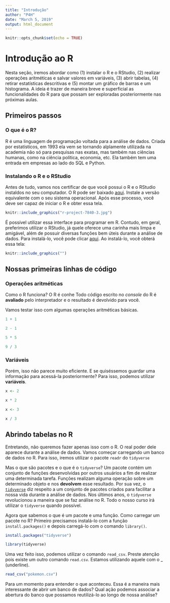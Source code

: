 ```yaml
---
title: "Introdução"
author: "P4H"
date: "March 5, 2019"
output: html_document
---
```


```r
knitr::opts_chunk$set(echo = TRUE)
```

# Introdução ao R

Nesta seção, iremos abordar como (1) instalar o R e o RStudio, (2) realizar operações aritméticas e salvar valores em variáveis, (3) abrir tabelas, (4) retirar estatísticas descritivas e (5) montar um gráfico de barras e um histograma. A ideia é trazer de maneira breve e superficial as funcionalidades do R para que possam ser exploradas posteriormente nas próximas aulas.

## Primeiros passos

### O que é o R?

R é uma linguagem de programação voltada para a análise de dados. Criada por estatísticos, em 1993 ela vem se tornando alplamente utilizada na academia não só para pesquisas nas exatas, mas também nas ciências humanas, como na ciência política, economia, etc. Ela também tem uma entrada em empresas ao lado do SQL e Python.

### Instalando o R e o RStudio

Antes de tudo, vamos nos certificar de que você possui o R e o RStudio instaldos no seu computador. O R pode ser baixado [aqui](https://cloud.r-project.org/). Instale a versão equivalente com o seu sistema operacional. Após esse processo, você deve ser capaz de iniciar o R e obter essa tela.

```r
knitr::include_graphics("r-project-7840-3.jpg")
```

É possível utilizar essa interface para programar em R. Contudo, em geral, preferimos utilizar o RStudio, já quele oferece uma carinha mais limpa e amigável, além de possuir diversas funções bem úteis durante a análise de dados. Para instalá-lo, você pode clicar [aqui](https://www.rstudio.com/). Ao instalá-lo, você obterá essa tela:

```r
knitr::include_graphics("")
```

## Nossas primeiras linhas de código

### Operações aritméticas

Como o R funciona? O R é conhe Todo código escrito no _console_ do R é __avaliado__ pelo interpretador e o resultado é devolvido para você.

Vamos testar isso com algumas operações aritméticas básicas.

```r
1 + 1
```

```r
2 - 1
```

```r
5 * 5
```

```r
9 / 3
```

### Variáveis

Porém, isso não parece muito eficiente. E se quiséssemos guardar uma informação para acessá-la posteriormente? Para isso, podemos utilizar __variáveis__.

```r
x <- 2

x * 2
```

```r
x <- 3

x / 3
```

## Abrindo tabelas no R

Entretando, não queremos fazer apenas isso com o R. O real poder dele aparece durante a análise de dados. Vamos começar carregando um banco de dados no R. Para isso, iremos utilizar o pacote `readr` do `tidyverse`

Mas o que são pacotes e o que é o `tidyverse`? Um pacote contém um conjunto de funções desenvolvidas por outros usuários a fim de realizar uma determinada tarefa. Funções realizam alguma operação sobre um determinado objeto e nos __devolvem__ esse resultado. Por sua vez, o [`tidyverse`](https://www.tidyverse.org/) diz respeito a um conjunto de pacotes criados para facilitar a nossa vida durante a análise de dados. Nos últimos anos, o `tidyverse` revolucionou a maneira que se faz análise no R. Todo o nosso curso irá utilizar o `tidyverse` quando possível.

Agora que sabemos o que é um pacote e uma função. Como carregar um pacote no R? Primeiro precisamos instalá-lo com a função `install.packages()` e depois carregá-lo com o comando `library()`.

```r
install.packages("tidyverse")

library(tidyverse)
```

Uma vez feito isso, podemos utilizar o comando `read_csv`. Preste atenção pois existe um outro comando `read.csv`. Estamos utilizando aquele com o _ (underline).

```r
read_csv("pokemon.csv")
```

Para um momento para entender o que aconteceu. Essa é a maneira mais interessante de abrir um banco de dados? Qual ação podemos associar a abertura do banco que possamos reutilizá-lo ao longo de nossa análise?






















